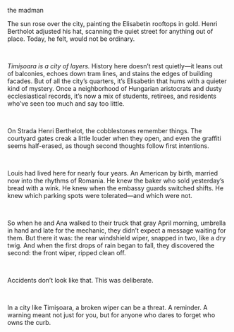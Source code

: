 <div class="text-center mb-16">

<span class="text-gray-900 text-xl pl-1 font-bold italic">the madman</span>

</div>

The sun rose over the city, painting the Elisabetin rooftops in gold. Henri Bertholot adjusted his hat, scanning the quiet street for anything out of place. Today, he felt, would not be ordinary.

<br/>

*Timișoara is a city of layers.* History here doesn’t rest quietly—it leans out of balconies, echoes down tram lines, and stains the edges of building facades. But of all the city’s quarters, it’s Elisabetin that hums with a quieter kind of mystery. Once a neighborhood of Hungarian aristocrats and dusty ecclesiastical records, it’s now a mix of students, retirees, and residents who’ve seen too much and say too little.

<br/>

On Strada Henri Berthelot, the cobblestones remember things. The courtyard gates creak a little louder when they open, and even the graffiti seems half-erased, as though second thoughts follow first intentions.

<br/>


Louis had lived here for nearly four years. An American by birth, married now into the rhythms of Romania. He knew the baker who sold yesterday’s bread with a wink. He knew when the embassy guards switched shifts. He knew which parking spots were tolerated—and which were not.

<br/>

So when he and Ana walked to their truck that gray April morning, umbrella in hand and late for the mechanic, they didn’t expect a message waiting for them. But there it was: the rear windshield wiper, snapped in two, like a dry twig. And when the first drops of rain began to fall, they discovered the second: the front wiper, ripped clean off.

<br/>

Accidents don’t look like that. This was deliberate.

<br/>

In a city like Timișoara, a broken wiper can be a threat. A reminder. A warning meant not just for you, but for anyone who dares to forget who owns the curb.
